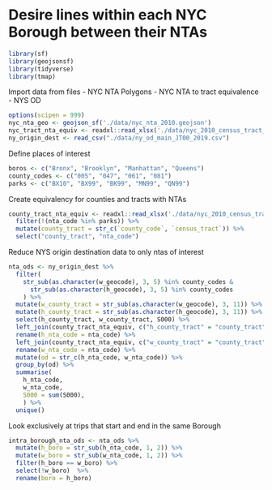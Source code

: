 # Desire lines within each NYC Borough between their NTAs
```r
library(sf)
library(geojsonsf)
library(tidyverse)
library(tmap)
```

Import data from files
- NYC NTA Polygons
- NYC NTA to tract equivalence
- NYS OD
```r
options(scipen = 999)
nyc_nta_geo <- geojson_sf('./data/nyc_nta_2010.geojson')
nyc_tract_nta_equiv <- readxl::read_xlsx('./data/nyc_2010_census_tract_nta_equiv.xlsx')
ny_origin_dest <- read_csv("./data/ny_od_main_JT00_2019.csv")
```

Define places of interest
```r
boros <- c("Bronx", "Brooklyn", "Manhattan", "Queens")
county_codes <- c("005", "047", "061", "081")
parks <- c("BX10", "BX99", "BK99", "MN99", "QN99")
```

Create equivalency for counties and tracts with NTAs
```r
county_tract_nta_equiv <- readxl::read_xlsx('./data/nyc_2010_census_tract_nta_equiv.xlsx') %>%
  filter(!(nta_code %in% parks)) %>%
  mutate(county_tract = str_c(`county_code`, `census_tract`)) %>%
  select("county_tract", "nta_code")
```

Reduce NYS origin destination data to only ntas of interest
```r
nta_ods <- ny_origin_dest %>%
  filter(
    str_sub(as.character(w_geocode), 3, 5) %in% county_codes &
      str_sub(as.character(h_geocode), 3, 5) %in% county_codes
    ) %>%
  mutate(w_county_tract = str_sub(as.character(w_geocode), 3, 11)) %>%
  mutate(h_county_tract = str_sub(as.character(h_geocode), 3, 11)) %>%
  select(h_county_tract, w_county_tract, S000) %>%
  left_join(county_tract_nta_equiv, c("h_county_tract" = "county_tract")) %>%
  rename(h_nta_code = nta_code) %>%
  left_join(county_tract_nta_equiv, c("w_county_tract" = "county_tract")) %>%
  rename(w_nta_code = nta_code) %>%
  mutate(od = str_c(h_nta_code, w_nta_code)) %>%
  group_by(od) %>%
  summarise(
    h_nta_code,
    w_nta_code,
    S000 = sum(S000),
    ) %>%
  unique()
```

Look exclusively at trips that start and end in the same Borough
```r
intra_borough_nta_ods <- nta_ods %>%
  mutate(h_boro = str_sub(h_nta_code, 1, 2)) %>%
  mutate(w_boro = str_sub(w_nta_code, 1, 2)) %>%
  filter(h_boro == w_boro) %>% 
  select(!w_boro)  %>%
  rename(boro = h_boro)
```